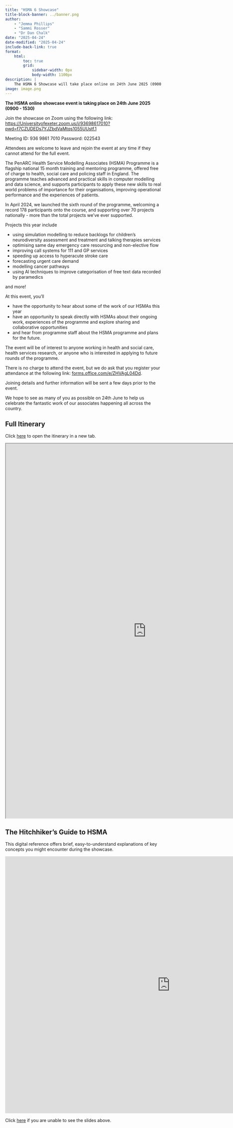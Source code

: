 ```yaml
---
title: "HSMA 6 Showcase"
title-block-banner: ../banner.png
author:
    - "Jemma Phillips"
    - "Sammi Rosser"
    - "Dr Dan Chalk"
date: "2025-04-24"
date-modified: "2025-04-24"
include-back-link: true
format:
    html:
        toc: true
        grid:
            sidebar-width: 0px
            body-width: 1100px
description: |
    The HSMA 6 Showcase will take place online on 24th June 2025 (0900 - 1530). Register now!
image: image.png
---
```


**The HSMA online showcase event is taking place on 24th June 2025 (0900 - 1530)**

:::{.callout-tip appearance="simple"}
Join the showcase on Zoom using the following link: [https://Universityofexeter.zoom.us/j/93698617010?pwd=f7CZUDEDs7YJZbdVaMtqs1055UUstf.1](https://Universityofexeter.zoom.us/j/93698617010?pwd=f7CZUDEDs7YJZbdVaMtqs1055UUstf.1)

Meeting ID: 936 9861 7010
Password: 022543

Attendees are welcome to leave and rejoin the event at any time if they cannot attend for the full event.
:::

The PenARC Health Service Modelling Associates (HSMA) Programme is a flagship national 15 month training and mentoring programme, offered free of charge to health, social care and policing staff in England. The programme teaches advanced and practical skills in computer modelling and data science, and supports participants to apply these new skills to real world problems of importance for their organisations, improving operational performance and the experiences of patients.

In April 2024, we launched the sixth round of the programme, welcoming a record 178 participants onto the course, and supporting over 70 projects nationally - more than the total projects we’ve ever supported.

Projects this year include

- using simulation modelling to reduce backlogs for children’s neurodiversity assessment and treatment and talking therapies services
- optimising same day emergency care resourcing and non-elective flow
- improving call systems for 111 and GP services
- speeding up access to hyperacute stroke care
- forecasting urgent care demand
- modelling cancer pathways
- using AI techniques to improve categorisation of free text data recorded by paramedics

and more!

At this event, you’ll

- have the opportunity to hear about some of the work of our HSMAs this year
- have an opportunity to speak directly with HSMAs about their ongoing work, experiences of the programme and explore sharing and collaborative opportunities
- and hear from programme staff about the HSMA programme and plans for the future.

The event will be of interest to anyone working in health and social care, health services research, or anyone who is interested in applying to future rounds of the programme.

There is no charge to attend the event, but we do ask that you register your attendance at the following link: [forms.office.com/e/ZHVAgL04Dd](https://forms.office.com/e/ZHVAgL04Dd).

Joining details and further information will be sent a few days prior to the event.

We hope to see as many of you as possible on 24th June to help us celebrate the fantastic work of our associates happening all across the country.

## Full Itinerary

Click [here](https://docs.google.com/document/d/e/2PACX-1vQNPrOKEy1VtMbCqQkQUma2OJy_FAmE5ul1LV-Mti0JkebFH3CVW_IGRTiNzKWobw/pub) to open the itinerary in a new tab.

```{=html}
<iframe width="900" height="1200" src="https://docs.google.com/document/d/e/2PACX-1vQNPrOKEy1VtMbCqQkQUma2OJy_FAmE5ul1LV-Mti0JkebFH3CVW_IGRTiNzKWobw/pub?embedded=true" title="HSMA 6 Showcase Itinerary"></iframe>
```

## The Hitchhiker's Guide to HSMA

This digital reference offers brief, easy-to-understand explanations of key concepts you might encounter during the showcase.

```{=html}
<iframe src="https://docs.google.com/presentation/d/e/2PACX-1vQhI2_-YF7sAhFfEqmna18jHcyPPHZtKa0niDIo__9-BWtSXmAdMSXrrXGjdY43QhW_t-RQEQ58gARq/pubembed?start=false&loop=false&delayms=600000000" frameborder="0" width="1058" height="823" allowfullscreen="true" mozallowfullscreen="true" webkitallowfullscreen="true"></iframe>
```

Click [here](https://docs.google.com/presentation/d/e/2PACX-1vQhI2_-YF7sAhFfEqmna18jHcyPPHZtKa0niDIo__9-BWtSXmAdMSXrrXGjdY43QhW_t-RQEQ58gARq/pubembed?start=false&loop=false&delayms=600000000) if you are unable to see the slides above.
